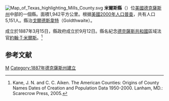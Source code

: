 {{noteTA
|T=zh-hans:米尔斯县 (得克萨斯州);zh-hk:米爾斯縣 (德克薩斯州);zh-tw:米爾斯郡 (德克薩斯州);
}}
{{Otheruses|米爾斯縣|subject=美國德克薩斯州的一個縣|other=同名的縣}}
[[File:Map_of_Texas_highlighting_Mills_County.svg|right]]
'''米爾斯縣'''（{{lang-en|Mills County}}）位[[美國|美國]][[德克薩斯州|德克薩斯州]]中部的一個縣。面積1,942平方公里。根据[[美國2000年人口普查|美國2000年人口普查]]，共有人口5,151人。縣治[[戈爾德斯韋特|戈爾德斯韋特]]（Goldthwaite）。

成立於1887年3月15日，縣政府成立於9月12日。縣名紀念[[德克薩斯共和國|德克薩斯共和國]]區域法官[[約翰·T·米爾斯|約翰·T·米爾斯]]。<ref>Kane, J. N. and C. C. Aiken. The American Counties: Origins of County Names Dates of Creation and Population Data 1950-2000. Lanham, MD.: Scarecrow Press, 2005.</ref>

== 参考文献 ==
<div class="references-small">
<references />
</div>
{{德克萨斯州}}
[[Category:得克萨斯州行政区划|M]]
[[Category:1887年德克薩斯州建立|Category:1887年德克薩斯州建立]]